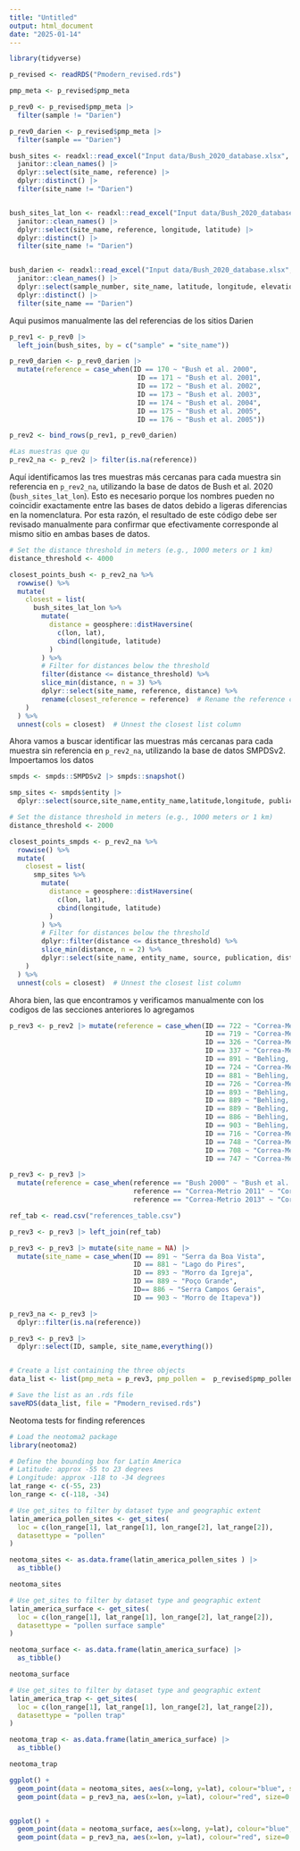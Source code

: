 ```yaml
---
title: "Untitled"
output: html_document
date: "2025-01-14"
---
```


```r
library(tidyverse)
```


```r
p_revised <- readRDS("Pmodern_revised.rds")
```


```r
pmp_meta <- p_revised$pmp_meta 

p_rev0 <- p_revised$pmp_meta |>
  filter(sample != "Darien")

p_rev0_darien <- p_revised$pmp_meta |>
  filter(sample == "Darien")
```


```r
bush_sites <- readxl::read_excel("Input data/Bush_2020_database.xlsx", sheet = "Appendix 1 site information") |>
  janitor::clean_names() |>
  dplyr::select(site_name, reference) |>
  dplyr::distinct() |>
  filter(site_name != "Darien")


bush_sites_lat_lon <- readxl::read_excel("Input data/Bush_2020_database.xlsx", sheet = "Appendix 1 site information") |>
  janitor::clean_names() |>
  dplyr::select(site_name, reference, longitude, latitude) |>
  dplyr::distinct() |>
  filter(site_name != "Darien")


bush_darien <- readxl::read_excel("Input data/Bush_2020_database.xlsx", sheet = "Appendix 1 site information") |>
  janitor::clean_names() |>
  dplyr::select(sample_number, site_name, latitude, longitude, elevation,  reference) |>
  dplyr::distinct() |>
  filter(site_name == "Darien")
```


Aqui pusimos manualmente las del referencias de los sitios Darien
```r
p_rev1 <- p_rev0 |>
  left_join(bush_sites, by = c("sample" = "site_name"))

p_rev0_darien <- p_rev0_darien |>
  mutate(reference = case_when(ID == 170 ~ "Bush et al. 2000",
                                ID == 171 ~ "Bush et al. 2001",
                                ID == 172 ~ "Bush et al. 2002",
                                ID == 173 ~ "Bush et al. 2003",
                                ID == 174 ~ "Bush et al. 2004",
                                ID == 175 ~ "Bush et al. 2005",
                                ID == 176 ~ "Bush et al. 2005"))

p_rev2 <- bind_rows(p_rev1, p_rev0_darien)

#Las muestras que qu
p_rev2_na <- p_rev2 |> filter(is.na(reference)) 
```



Aquí identificamos las tres muestras más cercanas para cada muestra sin referencia en `p_rev2_na`, utilizando la base de datos de Bush et al. 2020 (`bush_sites_lat_lon`). Esto es necesario porque los nombres pueden no coincidir exactamente entre las bases de datos debido a ligeras diferencias en la nomenclatura. Por esta razón, el resultado de este código debe ser revisado manualmente para confirmar que efectivamente corresponde al mismo sitio en ambas bases de datos.
```r
# Set the distance threshold in meters (e.g., 1000 meters or 1 km)
distance_threshold <- 4000

closest_points_bush <- p_rev2_na %>% 
  rowwise() %>% 
  mutate(
    closest = list(
      bush_sites_lat_lon %>% 
        mutate(
          distance = geosphere::distHaversine(
            c(lon, lat),
            cbind(longitude, latitude)
          )
        ) %>%
        # Filter for distances below the threshold
        filter(distance <= distance_threshold) %>%
        slice_min(distance, n = 3) %>%
        dplyr::select(site_name, reference, distance) %>%
        rename(closest_reference = reference)  # Rename the reference column
    )
  ) %>% 
  unnest(cols = closest)  # Unnest the closest list column

```



Ahora vamos a buscar identificar las muestras más cercanas para cada muestra sin referencia en `p_rev2_na`, utilizando la base de datos SMPDSv2.
Impoertamos los datos
```r
smpds <- smpds::SMPDSv2 |> smpds::snapshot()

smp_sites <- smpds$entity |>
  dplyr::select(source,site_name,entity_name,latitude,longitude, publication, doi) 
```




```r
# Set the distance threshold in meters (e.g., 1000 meters or 1 km)
distance_threshold <- 2000

closest_points_smpds <- p_rev2_na %>%
  rowwise() %>%
  mutate(
    closest = list(
      smp_sites %>%
        mutate(
          distance = geosphere::distHaversine(
            c(lon, lat),
            cbind(longitude, latitude)
          )
        ) %>%
        # Filter for distances below the threshold
        dplyr::filter(distance <= distance_threshold) %>%
        slice_min(distance, n = 2) %>%
        dplyr::select(site_name, entity_name, source, publication, distance)
    )
  ) %>%
  unnest(cols = closest)  # Unnest the closest list column

```


Ahora bien, las que encontramos y verificamos manualmente con los codigos de las secciones anteriores lo agregamos

```r
p_rev3 <- p_rev2 |> mutate(reference = case_when(ID == 722 ~ "Correa-Metrio et al. 2011",
                                                 ID == 719 ~ "Correa-Metrio et al. 2011",
                                                 ID == 326 ~ "Correa-Metrio et al. 2011",
                                                 ID == 337 ~ "Correa-Metrio et al. 2011",
                                                 ID == 891 ~ "Behling, H. 1993",
                                                 ID == 724 ~ "Correa-Metrio et al. 2011",
                                                 ID == 881 ~ "Behling, H. 1995",
                                                 ID == 726 ~ "Correa-Metrio et al. 2011",
                                                 ID == 893 ~ "Behling, H. 1993",
                                                 ID == 889 ~ "Behling, H. 1993",
                                                 ID == 889 ~ "Behling, H. 1993",
                                                 ID == 886 ~ "Behling, H. 1997",
                                                 ID == 903 ~ "Behling, H. 1997",
                                                 ID == 716 ~ "Correa-Metrio et al. 2011",
                                                 ID == 748 ~ "Correa-Metrio et al. 2011",
                                                 ID == 708 ~ "Correa-Metrio et al. 2011",
                                                 ID == 747 ~ "Correa-Metrio et al. 2011", T ~ reference))

p_rev3 <- p_rev3 |>
  mutate(reference = case_when(reference == "Bush 2000" ~ "Bush et al. 2000", 
                               reference == "Correa-Metrio 2011" ~ "Correa-Metrio et al. 2011", 
                               reference == "Correa-Metrio 2013" ~ "Correa-Metrio et al. 2013", T ~ reference))
```




```r
ref_tab <- read.csv("references_table.csv")
```



```r
p_rev3 <- p_rev3 |> left_join(ref_tab)
```


```r
p_rev3 <- p_rev3 |> mutate(site_name = NA) |> 
  mutate(site_name = case_when(ID == 891 ~ "Serra da Boa Vista",
                               ID == 881 ~ "Lago do Pires",
                               ID == 893 ~ "Morro da Igreja",
                               ID == 889 ~ "Poço Grande",
                               ID== 886 ~ "Serra Campos Gerais",
                               ID == 903 ~ "Morro de Itapeva"))

p_rev3_na <- p_rev3 |> 
  dplyr::filter(is.na(reference))
```



```r
p_rev3 <- p_rev3 |>
  dplyr::select(ID, sample, site_name,everything()) 


# Create a list containing the three objects
data_list <- list(pmp_meta = p_rev3, pmp_pollen =  p_revised$pmp_pollen, pmp_ecological = p_revised$pmp_ecological)

# Save the list as an .rds file
saveRDS(data_list, file = "Pmodern_revised.rds")
```







Neotoma tests for finding references

```r
# Load the neotoma2 package
library(neotoma2)

# Define the bounding box for Latin America
# Latitude: approx -55 to 23 degrees
# Longitude: approx -118 to -34 degrees
lat_range <- c(-55, 23)
lon_range <- c(-118, -34)

# Use get_sites to filter by dataset type and geographic extent
latin_america_pollen_sites <- get_sites(
  loc = c(lon_range[1], lat_range[1], lon_range[2], lat_range[2]), 
  datasettype = "pollen"
)

neotoma_sites <- as.data.frame(latin_america_pollen_sites ) |>
  as_tibble()

neotoma_sites
```



```r
# Use get_sites to filter by dataset type and geographic extent
latin_america_surface <- get_sites(
  loc = c(lon_range[1], lat_range[1], lon_range[2], lat_range[2]), 
  datasettype = "pollen surface sample"
)

neotoma_surface <- as.data.frame(latin_america_surface) |>
  as_tibble()

neotoma_surface
```


```r
# Use get_sites to filter by dataset type and geographic extent
latin_america_trap <- get_sites(
  loc = c(lon_range[1], lat_range[1], lon_range[2], lat_range[2]), 
  datasettype = "pollen trap"
)

neotoma_trap <- as.data.frame(latin_america_surface) |>
  as_tibble()

neotoma_trap
```



```r
ggplot() +
  geom_point(data = neotoma_sites, aes(x=long, y=lat), colour="blue", size=1.5) +
  geom_point(data = p_rev3_na, aes(x=lon, y=lat), colour="red", size=0.5)


ggplot() +
  geom_point(data = neotoma_surface, aes(x=long, y=lat), colour="blue", size=1.5) +
  geom_point(data = p_rev3_na, aes(x=lon, y=lat), colour="red", size=0.5)
  
  
```

